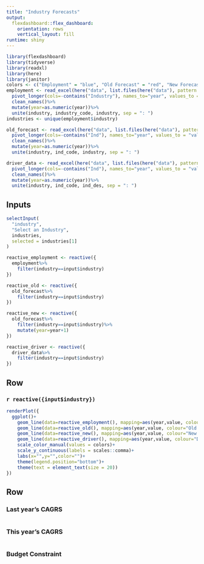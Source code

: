 ```yaml
---
title: "Industry Forecasts"
output: 
  flexdashboard::flex_dashboard:
    orientation: rows
    vertical_layout: fill
runtime: shiny   
---
```


```r
library(flexdashboard)
library(tidyverse)
library(readxl)
library(here)
library(janitor)
colors <- c("Employment" = "blue", "Old Forecast" = "red", "New Forecast" = "orange", "Driver Data" = "black")
employment <- read_excel(here("data", list.files(here("data"), pattern = "Employment")), skip = 2)%>%
  pivot_longer(cols=-contains("Industry"), names_to="year", values_to = "value")%>%
  clean_names()%>%
  mutate(year=as.numeric(year))%>%
  unite(industry, industry_code, industry, sep = ": ")
industries <- unique(employment$industry)

old_forecast <- read_excel(here("data", list.files(here("data"), pattern = "Industry Forecast")))%>%
  pivot_longer(cols=-contains("Ind"), names_to="year", values_to = "value")%>%
  clean_names()%>%
  mutate(year=as.numeric(year))%>%
  unite(industry, ind_code, industry, sep = ": ")

driver_data <- read_excel(here("data", list.files(here("data"), pattern = "Driver")))%>%
  pivot_longer(cols=-contains("Ind"), names_to="year", values_to = "value")%>%
  clean_names()%>%
  mutate(year=as.numeric(year))%>%
  unite(industry, ind_code, ind_des, sep = ": ")

```

Inputs {.sidebar}
-------------------------------------

```r
selectInput(
  "industry",
  "Select an Industry",
  industries,
  selected = industries[1]
)

reactive_employment <- reactive({
  employment%>%
    filter(industry==input$industry)
})

reactive_old <- reactive({
  old_forecast%>%
    filter(industry==input$industry)
})

reactive_new <- reactive({
  old_forecast%>%
    filter(industry==input$industry)%>%
    mutate(year=year+1)
})

reactive_driver <- reactive({
  driver_data%>%
    filter(industry==input$industry)
})

```
 
Row {data-height=800}
-------------------------------------

### `r reactive({input$industry})`

```r
renderPlot({
  ggplot()+
    geom_line(data=reactive_employment(), mapping=aes(year,value, colour="Employment"), lwd=2)+
    geom_line(data=reactive_old(), mapping=aes(year,value, colour="Old Forecast"), lwd=2)+
    geom_line(data=reactive_new(), mapping=aes(year,value, colour="New Forecast"), lwd=2)+
    geom_line(data=reactive_driver(), mapping=aes(year,value, colour="Driver Data"), lwd=2)+
    scale_color_manual(values = colors)+
    scale_y_continuous(labels = scales::comma)+
    labs(x="",y="",color="")+
    theme(legend.position="bottom")+ 
    theme(text = element_text(size = 20))
})
```

Row {data-height=200}
-------------------------------------

### Last year's CAGRS

```r
```

### This year's CAGRS

```r
```

### Budget Constraint

```r
```





